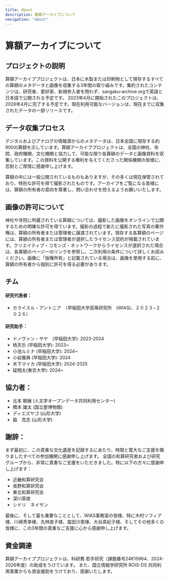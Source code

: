 ```yaml
---
title: About
description: 算額アーカイブについて
navigation: "about"
---
```


# 算額アーカイブについて

## プロジェクトの説明

算額アーカイブプロジェクトは、日本に木製または印刷物として現存するすべての算額のメタデータと画像​​を収集する3年間の取り組みです。集約されたコンテンツは、研究者、愛好家、新規参入者を問わず、sangaku-archive.orgで英語と日本語で公開される予定です。
2023年4月に開始されたこのプロジェクトは、2026年4月に完了する予定です。現在利用可能なバージョンは、現在までに収集されたデータの一部リリースです。

## データ収集プロセス

デジタルおよびアナログの情報源からのメタデータは、日本全国に現存する約900の算額を示しています。算額アーカイブプロジェクトは、全国の神社、寺院、政府機関、文化機関と協力して、可能な限り各算額のデータと画像資料を収集しています。この資料を公開する権利を与えてくださった関係機関の皆様に、忍耐とご厚情に感謝申し上げます。

算額の中には一般公開されているものもありますが、その多くは現在保管されており、特別な許可を得て撮影されたものです。アーカイブをご覧になる皆様には、算額の所有者の意向を尊重し、問い合わせを控えるようお願いいたします。


## 画像の許可について

神社や寺院に所蔵されている算額については、撮影した画像をオンラインで公開するための明確な許可を得ています。撮影の過程で新たに撮影された写真の著作権は、算額の所有者または管理者に譲渡されています。現存する各算額のページには、算額の所有者または管理者が選択したライセンス契約が掲載されています。クリエイティブ・コモンズ・ネットワークからライセンスが選択された場合は、各算額のページーのリンクを参照し、二次利用の条件について詳しくお読みください。画像に「版権所有」と記載されている場合は、画像を使用する前に、算額の所有者から個別に許可を得る必要があります。


## チム

#### 研究代表者： 
- カライスル・アントニア　（早稲田大学高等研究所　(WIAS)、２０２３−２０２６）

#### 研究助手：
- ドノヴァン・サヤ　(早稲田大学): 2023-2024
- 杨天乐 (早稲田大学): 2023~
- 小池ルミナ (早稲田大学): 2024~
- 小岩雅典 (早稲田大学): 2024
- 木下マイカ (早稲田大学): 2024-2025
- 碇翔太(東京大学): 2024~

## 協力者：

- 北本 朝展 (人文学オープンデータ共同利用センター)
- 橋本 雄太 (国立歴博物館)
- ディエズヤゴ (山形大学)
- 脇　克志 (山形大学)

## 謝辞：

まず最初に、この貴重な文化遺産を記録するにあたり、時間と寛大なご支援を賜りましたすべての参加機関に感謝申し上げます。
全国の和算研究者および研究グループから、非常に貴重なご支援をいただきました。特に以下の方々に感謝申し上げます：

- 近畿和算研究会 
- 長野和算研究会 
- 東北和算研究会
- 深川英俊
- シドリ　ネイサン

最後に、そして最も重要なこととして、WIAS事務室の皆様、特に木村ソフィア様、川崎秀幸様、丸林直子様、冨田沙恵様、大谷真紀子様、そしてその他多くの皆様に、この3年間の貴重なご支援に心から感謝申し上げます。

## 資金調達

算額アーカイブプロジェクトは、科研費 若手研究（課題番号24K15964、2024-2026年度）の助成をうけています。
また、国立情報学研究所 ROIS-DS 共同利用事業からも資金援助をうけており、感謝いたします。

